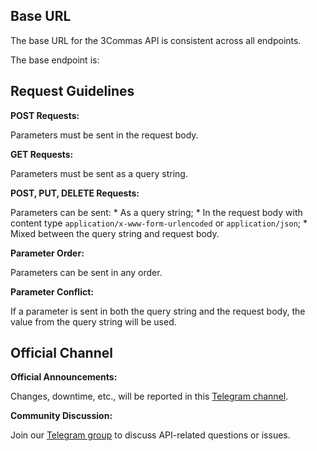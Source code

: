 
## Base URL

   The base URL for the 3Commas API is consistent across all endpoints.

   The base endpoint is:
<Endpoint
  url="https://api.3commas.io/public/api"
/>


## Request Guidelines

**POST Requests:**

Parameters must be sent in the request body.

**GET Requests:**

   Parameters must be sent as a query string.

**POST, PUT, DELETE Requests:**

   Parameters can be sent:
     * As a query string;
     * In the request body with content type `application/x-www-form-urlencoded` or `application/json`;
     * Mixed between the query string and request body.

**Parameter Order:**

   Parameters can be sent in any order.

**Parameter Conflict:**

   If a parameter is sent in both the query string and the request body, the value from the query string will be used.

##  Official Channel

   **Official Announcements:**

   Changes, downtime, etc., will be reported in this [Telegram channel](https://t.me/commas_API).

   **Community Discussion:**

   Join our [Telegram group](https://t.me/xcommas_api) to discuss API-related questions or issues.
